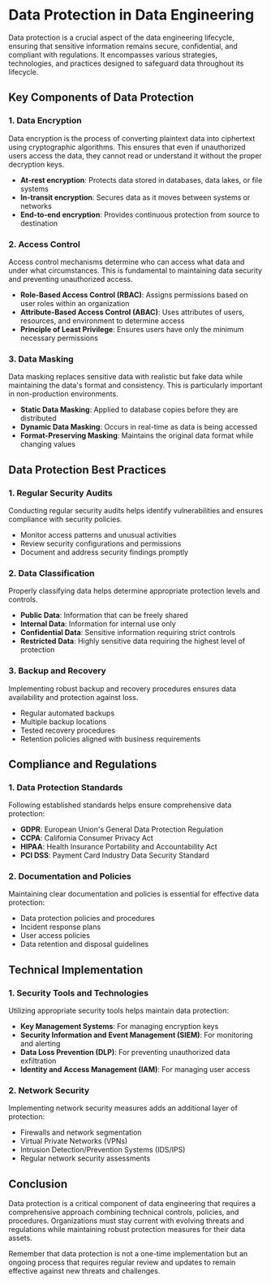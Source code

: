 # Data Protection in Data Engineering

Data protection is a crucial aspect of the data engineering lifecycle, ensuring that sensitive information remains secure, confidential, and compliant with regulations. It encompasses various strategies, technologies, and practices designed to safeguard data throughout its lifecycle.

## Key Components of Data Protection

### 1. Data Encryption
Data encryption is the process of converting plaintext data into ciphertext using cryptographic algorithms. This ensures that even if unauthorized users access the data, they cannot read or understand it without the proper decryption keys.

* **At-rest encryption**: Protects data stored in databases, data lakes, or file systems
* **In-transit encryption**: Secures data as it moves between systems or networks
* **End-to-end encryption**: Provides continuous protection from source to destination

### 2. Access Control
Access control mechanisms determine who can access what data and under what circumstances. This is fundamental to maintaining data security and preventing unauthorized access.

* **Role-Based Access Control (RBAC)**: Assigns permissions based on user roles within an organization
* **Attribute-Based Access Control (ABAC)**: Uses attributes of users, resources, and environment to determine access
* **Principle of Least Privilege**: Ensures users have only the minimum necessary permissions

### 3. Data Masking
Data masking replaces sensitive data with realistic but fake data while maintaining the data's format and consistency. This is particularly important in non-production environments.

* **Static Data Masking**: Applied to database copies before they are distributed
* **Dynamic Data Masking**: Occurs in real-time as data is being accessed
* **Format-Preserving Masking**: Maintains the original data format while changing values

## Data Protection Best Practices

### 1. Regular Security Audits
Conducting regular security audits helps identify vulnerabilities and ensures compliance with security policies.

* Monitor access patterns and unusual activities
* Review security configurations and permissions
* Document and address security findings promptly

### 2. Data Classification
Properly classifying data helps determine appropriate protection levels and controls.

* **Public Data**: Information that can be freely shared
* **Internal Data**: Information for internal use only
* **Confidential Data**: Sensitive information requiring strict controls
* **Restricted Data**: Highly sensitive data requiring the highest level of protection

### 3. Backup and Recovery
Implementing robust backup and recovery procedures ensures data availability and protection against loss.

* Regular automated backups
* Multiple backup locations
* Tested recovery procedures
* Retention policies aligned with business requirements

## Compliance and Regulations

### 1. Data Protection Standards
Following established standards helps ensure comprehensive data protection:

* **GDPR**: European Union's General Data Protection Regulation
* **CCPA**: California Consumer Privacy Act
* **HIPAA**: Health Insurance Portability and Accountability Act
* **PCI DSS**: Payment Card Industry Data Security Standard

### 2. Documentation and Policies
Maintaining clear documentation and policies is essential for effective data protection:

* Data protection policies and procedures
* Incident response plans
* User access policies
* Data retention and disposal guidelines

## Technical Implementation

### 1. Security Tools and Technologies
Utilizing appropriate security tools helps maintain data protection:

* **Key Management Systems**: For managing encryption keys
* **Security Information and Event Management (SIEM)**: For monitoring and alerting
* **Data Loss Prevention (DLP)**: For preventing unauthorized data exfiltration
* **Identity and Access Management (IAM)**: For managing user access

### 2. Network Security
Implementing network security measures adds an additional layer of protection:

* Firewalls and network segmentation
* Virtual Private Networks (VPNs)
* Intrusion Detection/Prevention Systems (IDS/IPS)
* Regular network security assessments

## Conclusion

Data protection is a critical component of data engineering that requires a comprehensive approach combining technical controls, policies, and procedures. Organizations must stay current with evolving threats and regulations while maintaining robust protection measures for their data assets.

Remember that data protection is not a one-time implementation but an ongoing process that requires regular review and updates to remain effective against new threats and challenges.
